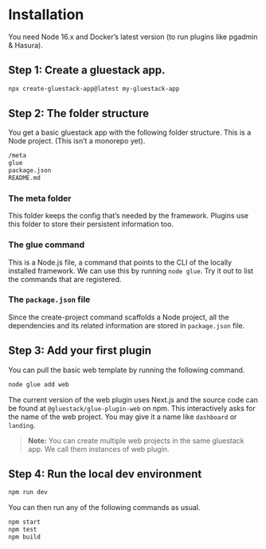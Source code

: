 
<Meta title="Overview/Installation" />

# Installation

You need Node 16.x and Docker’s latest version (to run plugins like pgadmin & Hasura).

## **Step 1: Create** a gluestack app.

```bash
npx create-gluestack-app@latest my-gluestack-app
```

## **Step 2: The folder structure**

You get a basic gluestack app with the following folder structure. This is a Node project. (This isn’t a monorepo yet).

```bash
/meta
glue
package.json
README.md
```

### The meta folder

This folder keeps the config that’s needed by the framework. Plugins use this folder to store their persistent information too.

### The glue command

This is a Node.js file, a command that points to the CLI of the locally installed framework. We can use this by running `node glue`. Try it out to list the commands that are registered.

### The `package.json` file

Since the create-project command scaffolds a Node project, all the dependencies and its related information are stored in `package.json` file.

## **Step 3:** Add your first plugin

You can pull the basic web template by running the following command.

```bash
node glue add web
```

The current version of the web plugin uses Next.js and the source code can be found at `@gluestack/glue-plugin-web` on npm. This interactively asks for the name of the web project. You may give it a name like `dashboard` or `landing`.

> **Note:** You can create multiple web projects in the same gluestack app. We call them instances of web plugin.

## Step 4: Run the local dev environment

```bash
npm run dev
```

You can then run any of the following commands as usual.

```bash
npm start
npm test
npm build
```
